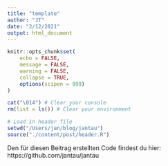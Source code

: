 ```yaml
---
title: "template"
author: "JT"
date: "2/12/2021"
output: html_document
---
```


```r
knitr::opts_chunk$set(
	echo = FALSE,
	message = FALSE,
	warning = FALSE,
	collapse = TRUE,
	options(scipen = 999)
)

cat("\014") # Clear your console
rm(list = ls()) # Clear your environment

# Load in header file
setwd("/Users/jan/blog/jantau")
source("./content/post/header.R")
```



Den für diesen Beitrag erstellten Code findest du hier: https://github.com/jantau/jantau

